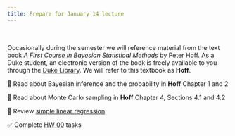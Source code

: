 ```yaml
---
title: Prepare for January 14 lecture
---
```


<br>

Occasionally during the semester we will reference material from the text book *A First Course in Bayesian Statistical Methods* by Peter Hoff. As a Duke student, an electronic version of the book is freely available to you through the [Duke Library](https://library.duke.edu/). We will refer to this textbook as **Hoff**.

📖 Read about Bayesian inference and the probability in **Hoff** Chapter 1 and 2

📖 Read about Monte Carlo sampling in **Hoff** Chapter 4, Sections 4.1 and 4.2

📖 Review [simple linear regression](https://introregression.netlify.app/04-slr)

✅ Complete [HW 00](https://biostat725-sp25.netlify.app/hw/hw00) tasks
